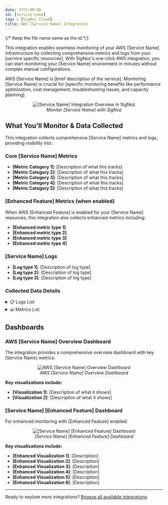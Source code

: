 ```yaml
---
date: YYYY-MM-DD
id: [service-name]
tags : [SigNoz Cloud]
title: AWS [Service Name] Integration
---
```


{/* Keep the file name same as the id */}

This integration enables seamless monitoring of your AWS [Service Name] infrastructure by collecting comprehensive metrics and logs from your [service specific resources]. With SigNoz's one-click AWS integration, you can start monitoring your [Service Name] environment in minutes without complex manual configurations.

AWS [Service Name] is [brief description of the service]. Monitoring [Service Name] is crucial for [specific monitoring benefits like performance optimization, cost management, troubleshooting issues, and capacity planning].

<figure data-zoomable align='center'>
    <img className="box-shadowed-image" src="/img/docs/integrations/one-click-aws/[service-name]/[service-name]-integration-overview.webp" alt="[Service Name] Integration Overview in SigNoz"/>
    <figcaption><i>Monitor [Service Name] with SigNoz</i></figcaption>
</figure>

## What You'll Monitor & Data Collected

This integration collects comprehensive [Service Name] metrics and logs, providing visibility into:

### Core [Service Name] Metrics
- **[Metric Category 1]**: [Description of what this tracks]
- **[Metric Category 2]**: [Description of what this tracks]
- **[Metric Category 3]**: [Description of what this tracks]
- **[Metric Category 4]**: [Description of what this tracks]
- **[Metric Category 5]**: [Description of what this tracks]

### [Enhanced Feature] Metrics (when enabled)
When AWS [Enhanced Feature] is enabled for your [Service Name] resources, this integration also collects enhanced metrics including:
- **[Enhanced metric type 1]**
- **[Enhanced metric type 2]**
- **[Enhanced metric type 3]**
- **[Enhanced metric type 4]**

### [Service Name] Logs
- **[Log type 1]**: [Description of log type]
- **[Log type 2]**: [Description of log type]
- **[Log type 3]**: [Description of log type]

### Collected Data Details

<details>
<summary>📋 Logs List</summary>

| Name | Path | Type |
|------|------|------|
| [Log Field 1] | [path.to.field1] | [data type] |
| [Log Field 2] | [path.to.field2] | [data type] |
| [Log Field 3] | [path.to.field3] | [data type] |

</details>

<details>
<summary>📊 Metrics List</summary>

| Metric Name | Unit | Type |
|-------------|------|------|
| aws_[SERVICE]_[MetricName]_count | [Unit] | Gauge |
| aws_[SERVICE]_[MetricName]_max | [Unit] | Gauge |
| aws_[SERVICE]_[MetricName]_min | [Unit] | Gauge |
| aws_[SERVICE]_[MetricName]_sum | [Unit] | Gauge |
| aws_[SERVICE]_[EnhancedMetric]_count | [Unit] | Gauge |
| aws_[SERVICE]_[EnhancedMetric]_max | [Unit] | Gauge |
| aws_[SERVICE]_[EnhancedMetric]_min | [Unit] | Gauge |
| aws_[SERVICE]_[EnhancedMetric]_sum | [Unit] | Gauge |

</details>

## Dashboards

### AWS [Service Name] Overview Dashboard

The integration provides a comprehensive overview dashboard with key [Service Name] metrics:

<figure data-zoomable align='center'>
    <img className="box-shadowed-image" src="/img/docs/integrations/one-click-aws/[service-name]/[service-name]-overview-dashboard.webp" alt="AWS [Service Name] Overview Dashboard"/>
    <figcaption><i>AWS [Service Name] Overview Dashboard</i></figcaption>
</figure>

**Key visualizations include:**
- **[Visualization 1]**: [Description of what it shows]
- **[Visualization 2]**: [Description of what it shows]

### [Service Name] [Enhanced Feature] Dashboard

For enhanced monitoring with [Enhanced Feature] enabled:

<figure data-zoomable align='center'>
    <img className="box-shadowed-image" src="/img/docs/integrations/one-click-aws/[service-name]/[service-name]-[enhanced-feature].webp" alt="[Service Name] [Enhanced Feature] Dashboard"/>
    <figcaption><i>[Service Name] [Enhanced Feature] Dashboard</i></figcaption>
</figure>

**Key visualizations include:**
- **[Enhanced Visualization 1]**: [Description]
- **[Enhanced Visualization 2]**: [Description]
- **[Enhanced Visualization 3]**: [Description]
- **[Enhanced Visualization 4]**: [Description]
- **[Enhanced Visualization 5]**: [Description]
- **[Enhanced Visualization 6]**: [Description]

---

Ready to explore more integrations? [Browse all available integrations](https://signoz.io/docs/integrations/integrations-list/)